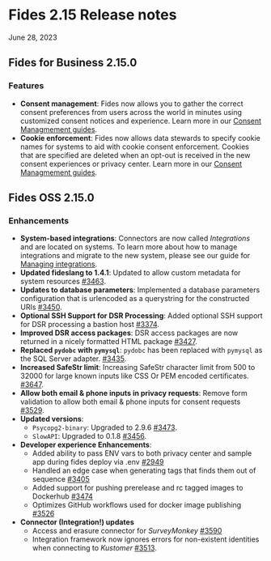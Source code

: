 # Fides 2.15 Release notes
June 28, 2023

## Fides for Business 2.15.0
### Features
- **Consent management**: Fides now allows you to gather the correct consent preferences from users across the world in minutes using customized consent notices and experience. Learn more in our [Consent Managmement guides](/docs/docs/tutorials/consent-management-fundamentals). 
- **Cookie enforcement**: Fides now allows data stewards to specify cookie names for systems to aid with cookie consent enforcement. Cookies that are specified are deleted when an opt-out is received in the new consent experiences or privacy center. Learn more in our [Consent Managmement guides](/docs/docs/tutorials/consent-management-get-started).


## Fides OSS 2.15.0
### Enhancements
- **System-based integrations**: Connectors are now called _Integrations_ and are located on systems. To learn more about how to manage integrations and migrate to the new system, please see our guide for [Managing integrations](/docs/user-guides/integrations/manage-integrations).
- **Updated fideslang to 1.4.1**: Updated to allow custom metadata for system resources [#3463](https://github.com/ethyca/fides/pull/3463).
- **Updates to database parameters**: Implemented a database parameters configuration that is urlencoded as a querystring for the constructed URIs [#3450](https://github.com/ethyca/fides/pull/3450).
- **Optional SSH Support for DSR Processing**: Added optional SSH support for DSR processing a bastion host [#3374](https://github.com/ethyca/fides/pull/3374/).
- **Improved DSR access packages**: DSR access packages are now returned in a nicely formatted HTML package [#3427](https://github.com/ethyca/fides/pull/3427).
- **Replaced `pydobc` with `pymysql`**: `pydobc` has been replaced with `pymysql` as the SQL Server adapter. [#3435](https://github.com/ethyca/fides/pull/3435).
- **Increased SafeStr limit**: Increasing SafeStr character limit from 500 to 32000 for large known inputs like CSS Or PEM encoded certificates. [#3647](https://github.com/ethyca/fides/pull/3647).
- **Allow both email & phone inputs in privacy requests**: Remove form validation to allow both email & phone inputs for consent requests [#3529](https://github.com/ethyca/fides/pull/3529).
- **Updated versions**:
    - `Psycopg2-binary`: Upgraded to 2.9.6 [#3473](https://github.com/ethyca/fides/pull/3473).
    - `SlowAPI`: Upgraded to 0.1.8 [#3456](https://github.com/ethyca/fides/pull/3456).
- **Developer experience Enhancements**:
    - Added ability to pass ENV vars to both privacy center and sample app during fides deploy via .env [#2949](https://github.com/ethyca/fides/pull/2949)
    - Handled an edge case when generating tags that finds them out of sequence [#3405](https://github.com/ethyca/fides/pull/3405)
    - Added support for pushing prerelease and rc tagged images to Dockerhub [#3474](https://github.com/ethyca/fides/pull/3474)
    - Optimizes GitHub workflows used for docker image publishing [#3526](https://github.com/ethyca/fides/pull/3526)
- **Connector (Integration!) updates**
    - Access and erasure connector for *SurveyMonkey* [#3590](https://github.com/ethyca/fides/pull/3590)
    - Integration framework now ignores errors for non-existent identities when connecting to *Kustomer* [#3513](https://github.com/ethyca/fides/pull/3513).



